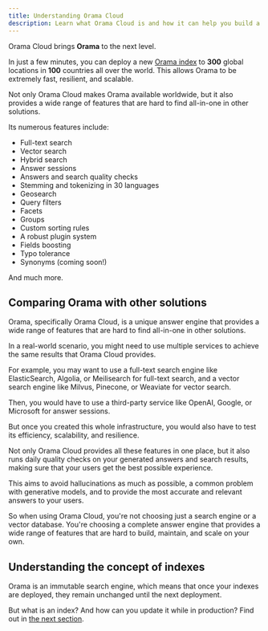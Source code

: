 ```yaml
---
title: Understanding Orama Cloud
description: Learn what Orama Cloud is and how it can help you build a powerful answer engine.
---
```


Orama Cloud brings **Orama** to the next level.

In just a few minutes, you can deploy a new [Orama index](/cloud/understanding-orama/indexes) to **300** global locations in **100** countries all over the world. This allows Orama to be extremely fast, resilient, and scalable.

Not only Orama Cloud makes Orama available worldwide, but it also provides a wide range of features that are hard to find all-in-one in other solutions.

Its numerous features include:

- Full-text search
- Vector search
- Hybrid search
- Answer sessions
- Answers and search quality checks
- Stemming and tokenizing in 30 languages
- Geosearch
- Query filters
- Facets
- Groups
- Custom sorting rules
- A robust plugin system
- Fields boosting
- Typo tolerance
- Synonyms (coming soon!)

And much more.

## Comparing Orama with other solutions

Orama, specifically Orama Cloud, is a unique answer engine that provides a wide range of features that are hard to find all-in-one in other solutions.

In a real-world scenario, you might need to use multiple services to achieve the same results that Orama Cloud provides.

For example, you may want to use a full-text search engine like ElasticSearch, Algolia, or Meilisearch for full-text search, and a vector search engine like Milvus, Pinecone, or Weaviate for vector search.

Then, you would have to use a third-party service like OpenAI, Google, or Microsoft for answer sessions.

But once you created this whole infrastructure, you would also have to test its efficiency, scalability, and resilience.

Not only Orama Cloud provides all these features in one place, but it also runs daily quality checks on your generated answers and search results, making sure that your users get the best possible experience.

This aims to avoid hallucinations as much as possible, a common problem with generative models, and to provide the most accurate and relevant answers to your users.

So when using Orama Cloud, you're not choosing just a search engine or a vector database. You're choosing a complete answer engine that provides a wide range of features that are hard to build, maintain, and scale on your own.

## Understanding the concept of indexes

Orama is an immutable search engine, which means that once your indexes are deployed, they remain unchanged until the next deployment.

But what is an index? And how can you update it while in production? Find out in [the next section](/cloud/understanding-orama/indexes).
